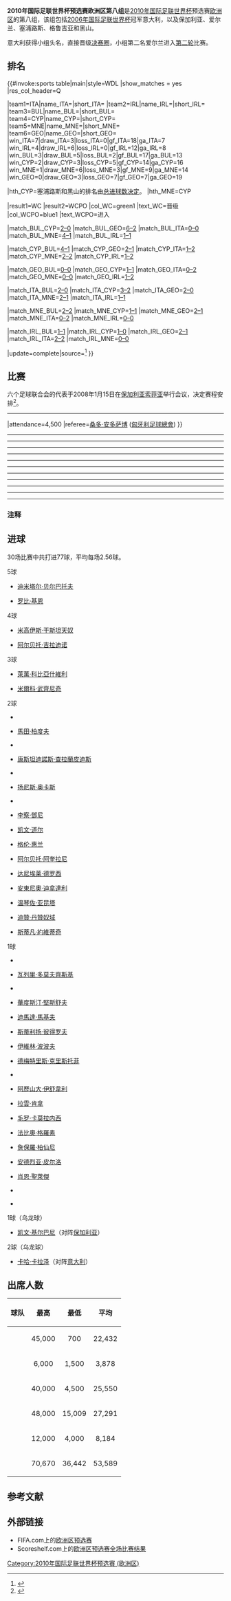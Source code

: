 {{NoteTA
|G1=足球
|G2=地名
}}

{{main|2010年國際足協世界盃外圍賽 (歐洲區)}}

'''2010年国际足联世界杯预选赛欧洲区第八组'''是[[2010年国际足联世界杯|2010年国际足联世界杯]]预选赛[[歐洲足球協會聯盟|欧洲区]]的第八组，该组包括[[2006年国际足联世界杯|2006年国际足联世界杯]]冠军意大利，以及保加利亚、爱尔兰、塞浦路斯、格鲁吉亚和黑山。

意大利获得小组头名，直接晋级[[2010年国际足联世界杯|决赛圈]]，小组第二名爱尔兰进入[[2010年国际足联世界杯预选赛－欧洲区第二轮|第二轮]]比赛。

==排名==
<onlyinclude>{{#invoke:sports table|main|style=WDL
|show_matches = yes
|res_col_header=Q

<!--PLEASE READ BEFORE YOU UPDATE THE TABLE AFTER A FINAL SCORE:
1. Most importantly, make sure the score is FINAL! Don't update based on games that are still ongoing.
2. Update the record of BOTH TEAMS, not just the winner or the team you support.
3. Update EVERY COLUMN, not just Pts, in particular GF, GA, and GD (errors will be hard to detect).
4. Make sure the teams are in the correct new positions (in particular, make sure teams with the same number of points are ranked correctly based on the tiebreakers of the tournament).
If in any doubt, check with standings from official websites (such as FIFA.com) or reliable sources.
-->

|team1=ITA|name_ITA={{fb|ITA}}|short_ITA={{fbicon|ITA}}
|team2=IRL|name_IRL={{fb|IRL}}|short_IRL={{fbicon|IRL}}
|team3=BUL|name_BUL={{fb|BUL}}|short_BUL={{fbicon|BUL}}
|team4=CYP|name_CYP={{fb|CYP}}|short_CYP={{fbicon|CYP}}
|team5=MNE|name_MNE={{fb|MNE}}|short_MNE={{fbicon|MNE}}
|team6=GEO|name_GEO={{fb|GEO}}|short_GEO={{fbicon|GEO}}
|win_ITA=7|draw_ITA=3|loss_ITA=0|gf_ITA=18|ga_ITA=7
|win_IRL=4|draw_IRL=6|loss_IRL=0|gf_IRL=12|ga_IRL=8
|win_BUL=3|draw_BUL=5|loss_BUL=2|gf_BUL=17|ga_BUL=13
|win_CYP=2|draw_CYP=3|loss_CYP=5|gf_CYP=14|ga_CYP=16
|win_MNE=1|draw_MNE=6|loss_MNE=3|gf_MNE=9|ga_MNE=14
|win_GEO=0|draw_GEO=3|loss_GEO=7|gf_GEO=7|ga_GEO=19

<noinclude>
|hth_CYP=塞浦路斯和黑山的排名由[[國際足協世界盃外圍賽|总进球数决定]]。
|hth_MNE=CYP
</noinclude>

|result1=WC |result2=WCPO
|col_WC=green1  |text_WC=晋级{{nobreak|[[2010年国际足联世界杯|决赛圈]]}}
|col_WCPO=blue1 |text_WCPO=进入{{nobreak|[[2010年国际足联世界杯预选赛－欧洲区第二轮|第二轮]]}}

|match_BUL_CYP=[[#Bulgaria_v_Cyprus|2–0]]
|match_BUL_GEO=[[#Bulgaria_v_Georgia|6–2]]
|match_BUL_ITA=[[#Bulgaria_v_Italy|0–0]]
|match_BUL_MNE=[[#Bulgaria_v_Montenegro|4–1]]
|match_BUL_IRL=[[#Bulgaria_v_Republic_of_Ireland|1–1]]

|match_CYP_BUL=[[#Cyprus_v_Bulgaria|4–1]]
|match_CYP_GEO=[[#Cyprus_v_Georgia|2–1]]
|match_CYP_ITA=[[#Cyprus_v_Italy|1–2]]
|match_CYP_MNE=[[#Cyprus_v_Montenegro|2–2]]
|match_CYP_IRL=[[#Cyprus_v_Republic_of_Ireland|1–2]]

|match_GEO_BUL=[[#Georgia_v_Bulgaria|0–0]]
|match_GEO_CYP=[[#Georgia_v_Cyprus|1–1]]
|match_GEO_ITA=[[#Georgia_v_Italy|0–2]]
|match_GEO_MNE=[[#Georgia_v_Montenegro|0–0]]
|match_GEO_IRL=[[#Georgia_v_Republic_of_Ireland|1–2]]

|match_ITA_BUL=[[#Italy_v_Bulgaria|2–0]]
|match_ITA_CYP=[[#Italy_v_Cyprus|3–2]]
|match_ITA_GEO=[[#Italy_v_Georgia|2–0]]
|match_ITA_MNE=[[#Italy_v_Montenegro|2–1]]
|match_ITA_IRL=[[#Italy_v_Republic_of_Ireland|1–1]]

|match_MNE_BUL=[[#Montenegro_v_Bulgaria|2–2]]
|match_MNE_CYP=[[#Montenegro_v_Cyprus|1–1]]
|match_MNE_GEO=[[#Montenegro_v_Georgia|2–1]]
|match_MNE_ITA=[[#Montenegro_v_Italy|0–2]]
|match_MNE_IRL=[[#Montenegro_v_Republic_of_Ireland|0–0]]

|match_IRL_BUL=[[#Republic_of_Ireland_V_Bulgaria|1–1]]
|match_IRL_CYP=[[#Republic_of_Ireland_v_Cyprus|1–0]]
|match_IRL_GEO=[[#Republic_of_Ireland_v_Georgia|2–1]]
|match_IRL_ITA=[[#Republic_of_Ireland_v_Italy|2–2]]
|match_IRL_MNE=[[#Republic_of_Ireland_v_Montenegro|0–0]]

|update=complete|source=<ref>{{cite web|url=http://sports.sina.com.cn/g/2009-06-07/04474419939.shtml|title=世预赛积分榜：葡萄牙乌克兰进附加赛 两黑马出线|work=新浪体育|date=2009-10-15|accessdate=2020-08-11|archive-date=2015-05-31|archive-url=https://web.archive.org/web/20150531222834/http://sports.sina.com.cn/g/2009-06-07/04474419939.shtml|dead-url=no}}</ref>
}}</onlyinclude>

==比赛==
六个足球联合会的代表于2008年1月15日在[[保加利亚|保加利亚]][[索菲亚|索菲亚]]举行会议，决定赛程安排<ref>{{cite news |title=Republic of Ireland FIFA World Cup Group 8 Fixtures Announced |url=http://www.fai.ie/index.php?option=com_content&task=view&id=2768 |publisher=fai.ie |date=2008-01-15 |accessdate=2008-03-29 |archive-date=2016-03-03 |archive-url=https://web.archive.org/web/20160303192616/http://www.fai.ie/index.php?option=com_content&task=view&id=2768 |dead-url=no }}</ref>。

----
{{football box
|id = Georgia v Republic of Ireland
|date=2008-09-06
|time=18:00 [[UTC+02:00|UTC+02:00]]
|team1={{fb-rt|GEO}}
|score=1–2 
|report=[https://www.fifa.com/worldcup/matches/round=250471/match=300040889/report.html 报告]
|team2={{fb|IRL}}
|goals1=[[拉雲·肯拿|拉雲·肯拿]] {{goal|90+2}}
|goals2=[[凯文·道尔|凯文·道尔]] {{goal|13}}<br />[[格伦·惠兰|格伦·惠兰]] {{goal|70}}
|stadium=[[美因茨|美因茨]]{{tsl|en|Stadion am Bruchweg|布鲁赫路体育场|布鲁赫路体育场}}（[[德国|德国]]）{{#tag:ref|原计划在[[格鲁吉亚|格鲁吉亚]][[第比利斯|第比利斯]]举行，但由于2008年[[俄罗斯－格鲁吉亚战争|南奥塞梯战争]]而改为中立地点。原计划的替代场地是德国[[卡尔斯鲁厄|卡尔斯鲁厄]]的[[苑囿体育场|苑囿体育场]]，但地面因故无法使用，最终球场定于[[美因茨|美因茨]]的{{tsl|en|Stadion am Bruchweg|布鲁赫路体育场|布鲁赫路体育场}}。<ref>{{cite news |title=Georgia-Republic of Ireland to take place in Mainz |url=https://www.fifa.com/worldcup/organisation/media/newsid=863721.html |publisher=FIFA.com |date=2008-08-28 |accessdate=2008-08-28 |archive-date=2009-09-14 |archive-url=https://web.archive.org/web/20090914035538/http://www.fifa.com/worldcup/organisation/media/newsid=863721.html |dead-url=no }}</ref>|group="注"}}
|attendance=4,500
|referee=[[桑多·安多萨博|桑多·安多萨博]] ([[匈牙利足球總會|匈牙利足球總會]]) }}

{{football box
|id = Montenegro v Bulgaria
|date=2008-09-06
|time=20:00 [[UTC+02:00|UTC+02:00]]
|team1={{fb-rt|MNE}}
|score=2–2
|report=[https://www.fifa.com/worldcup/matches/round=250471/match=300040888/report.html 报告]
|team2={{fb|BUL}}
|goals1=[[米爾科·武齊尼奇|米爾科·武齊尼奇]] {{goal|61}}<br />[[斯蒂凡·約維蒂奇|斯蒂凡·約維蒂奇]] {{goal|82|pen.}}
|goals2=[[斯蒂利扬·彼得罗夫|斯蒂利扬·彼得罗夫]] {{goal|11}}<br />{{tsl|en|Blagoy Georgiev|布拉戈伊·马肯德斯夫|布拉戈伊·马肯德斯夫}} {{goal|90+2}}
|stadium=[[波德戈里察|波德戈里察]]{{tsl|en|Podgorica City Stadium|波德戈里察城市体育场|城市体育场}}
|attendance=9,000
|referee={{tsl|en|Oleh Oriekhov|奥列赫·奥列霍夫|奥列赫·奥列霍夫}} ([[烏克蘭足球總會|烏克蘭足球總會]]) }}

{{football box
|id = Cyprus v Italy
|date=2008-09-06
|time=21:45 [[UTC+03:00|UTC+03:00]]
|team1={{fb-rt|CYP}}
|score=1–2
|report=[https://www.fifa.com/worldcup/matches/round=250471/match=300040890/index.html#nosticky 报告]
|team2={{fb|ITA}}
|goals1={{tsl|en|Efstathios Aloneftis|埃夫斯塔西奥斯·阿隆弗蒂斯|埃夫斯塔西奥斯·阿隆弗蒂斯}} {{goal|28}}
|goals2=[[安東尼奧·迪拿達利|安東尼奧·迪拿達利]] {{goal|8||90+2}}
|stadium=[[拉纳卡|拉纳卡]]{{tsl|en|Antonis Papadopoulos Stadium|安东尼斯·帕帕多普洛斯体育场|安东尼斯·帕帕多普洛斯体育场}}
|attendance=6,000
|referee={{tsl|en|Pieter Vink|彼得·温克|彼得·温克}} ([[皇家荷蘭足球協會|皇家荷蘭足球協會]]) }}
----
{{football box
|id = Montenegro v Republic of Ireland
|date=2008-09-10
|time=19:00 [[UTC+02:00|UTC+02:00]]
|team1={{fb-rt|MNE}}
|score=0–0
|report=[https://www.fifa.com/worldcup/matches/round=250471/match=300040886/report.html 报告]
|team2={{fb|IRL}}
|goals1=
|goals2=
|stadium=[[波德戈里察|波德戈里察]]{{tsl|en|Podgorica City Stadium|波德戈里察城市体育场|城市体育场}}
|attendance=12,000
|referee=[[斯滕·卡尔德玛|斯滕·卡尔德玛]] ([[愛沙尼亞足球協會|愛沙尼亞足球協會]]) }}

{{football box
|id = Italy v Georgia
|date=2008-09-10
|time=20:50 [[UTC+02:00|UTC+02:00]]
|team1={{fb-rt|ITA}}
|score=2–0
|report=[https://www.fifa.com/worldcup/matches/round=250471/match=300040887/index.html#nosticky 报告]
|team2={{fb|GEO}}
|goals1=[[达尼埃莱·德罗西|达尼埃莱·德罗西]] {{goal|17||89}}
|goals2=
|stadium=[[烏迪內|烏迪內]][[弗留利球場|弗留利球場]]
|attendance=27,164
|referee={{tsl|en|Thomas Einwaller|托马斯·爱因华勒|托马斯·爱因华勒}} ([[奧地利足球協會|奧地利足球協會]]) }}
----
{{football box
|id = Georgia v Cyprus
|date=2008-10-11
|time=20:30 [[UTC+04:00|UTC+04:00]]
|team1={{fb-rt|GEO}}
|score=1–1
|report=[https://www.fifa.com/worldcup/matches/round=250471/match=300040884/report.html 报告]
|team2={{fb|CYP}}
|goals1=[[萊萬·科比亞什維利|萊萬·科比亞什維利]] {{goal|73}}
|goals2=[[米高伊斯·干斯坦天奴|米高伊斯·干斯坦天奴]] {{goal|66}}
|stadium=[[第比利斯|第比利斯]][[鲍里斯·派恰泽迪纳摩体育场|鲍里斯·派恰泽迪纳摩体育场]]
|attendance=40,000
|referee={{tsl|en|Radek Matějek|拉德克·马捷耶克|拉德克·马捷耶克}} ([[捷克足球協會|捷克足球協會]]) }}

{{football box
|id = Bulgaria v Italy
|date=2008-10-11
|time=21:15 [[UTC+03:00|UTC+03:00]]
|team1={{fb-rt|BUL}}
|score=0–0
|report=[https://www.fifa.com/worldcup/matches/round=250471/match=300040885/index.html#nosticky 报告]
|team2={{fb|ITA}}
|goals1=
|goals2=
|stadium=[[索菲亞|索菲亞]][[瓦西尔·列夫斯基国家体育场|瓦西尔·列夫斯基国家体育场]]
|attendance=35,000
|referee=[[斯蒂芬·兰诺伊|斯蒂芬·兰诺伊]] ([[法國足球總會|法國足球總會]]) }}
----
{{football box
|id = Georgia v Bulgaria
|date=2008-10-15
|time=20:30 [[UTC+04:00|UTC+04:00]]
|team1={{fb-rt|GEO}}
|score=0–0
|report=[https://www.fifa.com/worldcup/matches/round=250471/match=300040881/report.html 报告]
|team2={{fb|BUL}}
|goals1=
|goals2=
|stadium=[[第比利斯|第比利斯]][[鲍里斯·派恰泽迪纳摩体育场|鲍里斯·派恰泽迪纳摩体育场]]
|attendance=35,250
|referee=[[比約恩·庫伊佩爾斯|比約恩·庫伊佩爾斯]] ([[皇家荷蘭足球協會|皇家荷蘭足球協會]]) }}

{{football box
|id = Republic of Ireland v Cyprus
|date=2008-10-15
|time=19:45 [[UTC+01:00|UTC+01:00]]
|team1={{fb-rt|IRL}}
|score=1–0
|report=[https://www.fifa.com/worldcup/matches/round=250471/match=300040882/report.html 报告]
|team2={{fb|CYP}}
|goals1=[[罗比·基恩|罗比·基恩]] {{goal|5}} 
|goals2=
|stadium=[[都柏林|都柏林]][[克羅克公園|克羅克公園]]
|attendance=55,833
|referee={{tsl|en|Alexandru Tudor|亚历山德鲁·都铎|亚历山德鲁·都铎}} ([[羅馬尼亞足球總會|羅馬尼亞足球總會]]) }}

{{football box
|id = Italy v Montenegro
|date=2008-10-15
|time=20:50 [[UTC+02:00|UTC+02:00]]
|team1={{fb-rt|ITA}}
|score=2–1
|report=[https://www.fifa.com/worldcup/matches/round=250471/match=300040883/index.html#nosticky 报告]
|team2={{fb|MNE}}
|goals1=[[阿尔贝托·阿奎拉尼|阿尔贝托·阿奎拉尼]] {{goal|8||29}}
|goals2=[[米爾科·武齊尼奇|米爾科·武齊尼奇]] {{goal|19}}
|stadium=[[萊切|萊切]]{{tsl|en|Stadio Via del Mare|维亚德尔·马雷球场|维亚德尔·马雷球场}}
|attendance=20,162
|referee=[[佩德羅·普羅恩卡|佩德羅·普羅恩卡]] ([[葡萄牙足球總會|葡萄牙足球總會]]) }}
----
{{football box
|id = Republic of Ireland v Georgia
|date=2009-02-11
|time=19:45 [[UTC±00:00|UTC±00:00]]
|team1={{fb-rt|IRL}}
|score=2–1
|report=[https://www.fifa.com/worldcup/matches/round=250471/match=300041119/report.html 报告]
|team2={{fb|GEO}}
|goals1=[[罗比·基恩|罗比·基恩]] {{goal|73|pen.|78}}
|goals2=[[阿歷山大·伊舒韋利|阿歷山大·伊舒韋利]] {{goal|1}}
|stadium=[[都柏林|都柏林]][[克羅克公園|克羅克公園]]
|attendance=45,000
|referee=[[朱尼·海蒂|朱尼·海蒂]] ([[芬蘭足球協會|芬蘭足球協會]]) }}
----
{{football box
|id = Cyprus v Georgia
|date=2009-03-28
|time=20:00 [[UTC+02:00|UTC+02:00]]
|team1={{fb-rt|CYP}}
|score=2–1
|report=[https://www.fifa.com/worldcup/matches/round=250471/match=300041117/report.html 报告]
|team2={{fb|GEO}}
|goals1=[[米高伊斯·干斯坦天奴|米高伊斯·干斯坦天奴]] {{goal|33}}<br />[[德梅特里斯·克里斯托菲|德梅特里斯·克里斯托菲]] {{goal|56}}
|goals2=[[萊萬·科比亞什維利|萊萬·科比亞什維利]] {{goal|71|pen.}}
|stadium=[[拉纳卡|拉纳卡]]{{tsl|en|Antonis Papadopoulos Stadium|安东尼斯·帕帕多普洛斯体育场|安东尼斯·帕帕多普洛斯体育场}}
|attendance=1,500
|referee={{tsl|en|Fredy Fautrel|弗雷迪·福特雷尔|弗雷迪·福特雷尔}} ([[法國足球總會|法國足球總會]]) }}

{{football box
|id = Montenegro v Italy
|date=2009-03-28
|time=20:45 [[UTC+01:00|UTC+01:00]]
|team1={{fb-rt|MNE}}
|score=0–2
|report=[https://www.fifa.com/worldcup/matches/round=250471/match=300041118/index.html#nosticky 报告]
|team2={{fb|ITA}}
|goals1=
|goals2=[[安德烈亚·皮尔洛|安德烈亚·皮尔洛]] {{goal|11|pen.}}<br />[[詹保羅·柏仙尼|詹保羅·柏仙尼]] {{goal|73}}
|stadium=[[波德戈里察|波德戈里察]]{{tsl|en|Podgorica City Stadium|波德戈里察城市体育场|城市体育场}}
|attendance=10,500
|referee=[[馬田·艾堅遜|馬田·艾堅遜]] ([[英格蘭足球總會|英格蘭足球總會]]) }}

{{football box
|id = Republic of Ireland V Bulgaria
|date=2009-03-28
|time=19:45 [[UTC±00:00|UTC±00:00]]
|team1={{fb-rt|IRL}}
|score=1–1
|report=[https://www.fifa.com/worldcup/matches/round=250471/match=300041116/report.html 报告]
|team2={{fb|BUL}}
|goals1=[[李察·鄧尼|李察·鄧尼]] {{goal|1}}
|goals2=[[凯文·基尔巴尼|凯文·基尔巴尼]] {{goal|74|o.g.}}
|stadium=[[都柏林|都柏林]][[克羅克公園|克羅克公園]]
|attendance=60,002
|referee={{tsl|en|Ivan Bebek|伊万·贝贝克|伊万·贝贝克}} ([[克羅地亞足球總會|克羅地亞足球總會]]) }}
----
{{football box
|id = Bulgaria v Cyprus
|date=2009-04-01
|time=18:00 [[UTC+03:00|UTC+03:00]]
|team1={{fb-rt|BUL}}
|score=2–0
|report=[https://www.fifa.com/worldcup/matches/round=250471/match=300041114/report.html 报告]
|team2={{fb|CYP}}
|goals1=[[伊維林·波波夫|伊維林·波波夫]] {{goal|8}}<br />[[迪馬達·馬基夫|迪馬達·馬基夫]] {{goal|90+4}}
|goals2=
|stadium=[[瓦西尔·列夫斯基国家体育场|瓦西尔·列夫斯基国家体育场]], [[索菲亞|索菲亞]]
|attendance=16,916
|referee={{tsl|en|Martin Ingvarsson|马丁·英格瓦森|马丁·英格瓦森}} ([[瑞典足球協會|瑞典足球協會]]) }}

{{football box
|id = Georgia v Montenegro
|date=2009-04-01
|time=21:00 [[UTC+04:00|UTC+04:00]]
|team1={{fb-rt|GEO}}
|score=0–0
|report=[https://www.fifa.com/worldcup/matches/round=250471/match=300041113/report.html 报告]
|team2={{fb|MNE}}
|goals1=
|goals2=
|stadium=[[第比利斯|第比利斯]][[鲍里斯·派恰泽迪纳摩体育场|鲍里斯·派恰泽迪纳摩体育场]]
|attendance=16,000
|referee=[[戴维·马尔科姆|戴维·马尔科姆]] ([[北愛爾蘭足球協會|北愛爾蘭足球協會]]) }}

{{football box
|id = Italy v Republic of Ireland
|date=2009-04-01
|time=20:50 [[UTC+02:00|UTC+02:00]]
|team1={{fb-rt|ITA}}
|score=1–1
|report=[https://www.fifa.com/worldcup/matches/round=250471/match=300041115/index.html#nosticky 报告]
|team2={{fb|IRL}}
|goals1=[[温琴佐·亚昆塔|温琴佐·亚昆塔]] {{goal|10}}
|goals2=[[罗比·基恩|罗比·基恩]] {{goal|87}}
|stadium=[[巴里|巴里]][[聖尼古拉球場|聖尼古拉球場]]
|attendance=48,000
|referee=[[沃尔夫冈·施塔克|沃尔夫冈·施塔克]] ([[德國足球協會|德國足球協會]]) }}
----
{{football box
|id = Bulgaria v Republic of Ireland
|date=2009-06-06
|time=20:30 [[UTC+03:00|UTC+03:00]]
|team1={{fb-rt|BUL}}
|score=1–1
|report=[https://www.fifa.com/worldcup/matches/round=250471/match=300041111/report.html 报告]
|team2={{fb|IRL}}
|goals1={{tsl|en|Dimitar Telkiyski|迪米塔尔·捷尔基斯基|迪米塔尔·捷尔基斯基}} {{goal|29}}
|goals2=[[李察·鄧尼|李察·鄧尼]] {{goal|24}}
|stadium=[[索菲亞|索菲亞]][[瓦西尔·列夫斯基国家体育场|瓦西尔·列夫斯基国家体育场]]
|attendance=38,000
|referee={{tsl|en|Claus Bo Larsen|克劳斯·博·拉森|克劳斯·博·拉森}} ([[丹麥足球協會|丹麥足球協會]]) }}

{{football box
|id = Cyprus v Montenegro
|date=2009-06-06
|time=20:30 [[UTC+03:00|UTC+03:00]]
|team1={{fb-rt|CYP}}
|score=2–2
|report=[https://www.fifa.com/worldcup/matches/round=250471/match=300041112/index.html 报告]
|team2={{fb|MNE}}
|goals1=[[米高伊斯·干斯坦天奴|米高伊斯·干斯坦天奴]] {{goal|13}}<br />{{tsl|en|Chrysis Michael|克莱西斯·迈克尔|克莱西斯·迈克尔}} {{goal|45|pen.}}
|goals2=[[迪贊·丹贊奴域|迪贊·丹贊奴域]] {{goal|65||77}}
|stadium=[[拉纳卡|拉纳卡]]{{tsl|en|Antonis Papadopoulos Stadium|安东尼斯·帕帕多普洛斯体育场|安东尼斯·帕帕多普洛斯体育场}}
|attendance=3,000
|referee=[[卡路士·韋拿斯高·卡巴洛|卡路士·韋拿斯高·卡巴洛]] ([[西班牙皇家足球協會|西班牙皇家足球協會]]) }}
----
{{football box
|id = Bulgaria v Montenegro
|date=2009-09-05
|time=20:30 [[UTC+03:00|UTC+03:00]]
|team1={{fb-rt|BUL}}
|score=4–1
|report=[https://www.fifa.com/worldcup/matches/round=250471/match=300041108/report.html 报告]
|team2={{fb|MNE}}
|goals1=[[華度斯汀·堅斯舒夫|華度斯汀·堅斯舒夫]] {{goal|45+1}}<br />{{tsl|en|Dimitar Telkiyski|迪米塔尔·捷尔基斯基|迪米塔尔·捷尔基斯基}} {{goal|49}}<br />[[迪米塔尔·贝尔巴托夫|迪米塔尔·贝尔巴托夫]] {{goal|83|pen.}}<br />[[瓦列里·多莫夫齊斯基|瓦列里·多莫夫齊斯基]] {{goal|90+1}}
|goals2=[[斯蒂凡·約維蒂奇|斯蒂凡·約維蒂奇]] {{goal|9}}
|stadium=[[索菲亞|索菲亞]][[瓦西尔·列夫斯基国家体育场|瓦西尔·列夫斯基国家体育场]]
|attendance=7,543
|referee={{tsl|en|Tony Asumaa|托尼·阿苏玛|托尼·阿苏玛}} ([[芬蘭足球協會|芬蘭足球協會]]) }}

{{football box
|id = Georgia v Italy
|date=2009-09-05
|time=22:00 [[UTC+04:00|UTC+04:00]]
|team1={{fb-rt|GEO}}
|score=0–2
|report=[https://www.fifa.com/worldcup/matches/round=250471/match=300041110/report.html 报告]
|team2={{fb|ITA}}
|goals1=
|goals2=[[卡哈·卡拉泽|卡哈·卡拉泽]] {{goal|56|o.g.|66|o.g.}}
|stadium=[[第比利斯|第比利斯]][[鲍里斯·派恰泽迪纳摩体育场|鲍里斯·派恰泽迪纳摩体育场]]
|attendance=32,000
|referee={{tsl|en|Marcin Borski|马尔辛·博斯基|马尔辛·博斯基}} ([[波蘭足球協會|波蘭足球協會]]) }}

{{football box
|id = Cyprus v Republic of Ireland
|date=2009-09-05
|time=21:30 [[UTC+03:00|UTC+03:00]]
|team1={{fb-rt|CYP}}
|score=1–2
|report=[https://www.fifa.com/worldcup/matches/round=250471/match=300041109/report.html 报告]
|team2={{fb|IRL}}
|goals1={{tsl|en|Marios Elia|马里奥斯·埃里亚|马里奥斯·埃里亚}} {{goal|30}}
|goals2=[[凯文·道尔|凯文·道尔]] {{goal|5}}<br />[[罗比·基恩|罗比·基恩]] {{goal|83}}
|stadium=[[尼科西亚|尼科西亚]]{{tsl|en|GSP Stadium|GSP体育场|GSP体育场}}
|attendance=5,191
|referee={{tsl|en|Thomas Einwaller|托马斯·爱因华勒|托马斯·爱因华勒}} ([[奧地利足球協會|奧地利足球協會]]) }}
----
{{football box
|id = Montenegro v Cyprus
|date=2009-09-09
|time=20:15 [[UTC+02:00|UTC+02:00]]
|team1={{fb-rt|MNE}}
|score=1–1
|report=[https://www.fifa.com/worldcup/matches/round=250471/match=300041106/report.html 报告]
|team2={{fb|CYP}}
|goals1=[[米爾科·武齊尼奇|米爾科·武齊尼奇]] {{goal|56|pen.}}
|goals2=[[扬尼斯·奥卡斯|扬尼斯·奥卡斯]] {{goal|63}}
|stadium=[[波德戈里察|波德戈里察]]{{tsl|en|Podgorica City Stadium|波德戈里察城市体育场|城市体育场}}
|attendance=4,000
|referee=[[卡洛·贝托利尼|卡洛·贝托利尼]] ([[瑞士足球協會|瑞士足球協會]]) }}

{{football box
|id = Italy v Bulgaria
|date=2009-09-09
|time=20:50 [[UTC+02:00|UTC+02:00]]
|team1={{fb-rt|ITA}}
|score=2–0
|report=[https://www.fifa.com/worldcup/matches/round=250471/match=300041107/report.html 报告]
|team2={{fb|BUL}}
|goals1=[[法比奧·格羅素|法比奧·格羅素]] {{goal|11}}<br />[[温琴佐·亚昆塔|温琴佐·亚昆塔]] {{goal|40}}
|goals2=
|stadium=[[都灵|都灵]][[都灵奥林匹克体育场|都灵奥林匹克体育场]]
|attendance=26,122
|referee={{tsl|en|Florian Meyer (referee)|弗洛里安·迈耶|弗洛里安·迈耶}} ([[德國足球協會|德國足球協會]]) }}
----
{{football box
|id = Cyprus v Bulgaria
|date=2009-10-10
|time=20:00 [[UTC+03:00|UTC+03:00]]
|team1={{fb-rt|CYP}}
|score=4–1
|report=[https://www.fifa.com/worldcup/matches/round=250471/match=300041104/report.html 报告]
|team2={{fb|BUL}}
|goals1=[[康斯坦迪諾斯·查拉蘭皮迪斯|康斯坦迪諾斯·查拉蘭皮迪斯]] {{goal|11||20}}<br />[[米高伊斯·干斯坦天奴|米高伊斯·干斯坦天奴]] {{goal|58}}<br />{{tsl|en|Efstathios Aloneftis|埃夫斯塔西奥斯·阿隆弗蒂斯|埃夫斯塔西奥斯·阿隆弗蒂斯}} {{goal|78}}
|goals2=[[迪米塔尔·贝尔巴托夫|迪米塔尔·贝尔巴托夫]] {{goal|44}}
|stadium=[[拉纳卡|拉纳卡]]{{tsl|en|Antonis Papadopoulos Stadium|安东尼斯·帕帕多普洛斯体育场|安东尼斯·帕帕多普洛斯体育场}}
|attendance=3,700
|referee={{tsl|en|Paul Allaerts|保罗·阿拉特斯|保罗·阿拉特斯}} ([[皇家比利時足球協會|皇家比利時足球協會]]) }}

{{football box
|id = Montenegro v Georgia
|date=2009-10-10
|time=19:00 [[UTC+02:00|UTC+02:00]]
|team1={{fb-rt|MNE}}
|score=2–1
|report=[https://www.fifa.com/worldcup/matches/round=250471/match=300041103/report.html 报告]
|team2={{fb|GEO}}
|goals1={{tsl|en|Radoslav Batak|拉多斯拉夫·巴塔克|拉多斯拉夫·巴塔克}} {{goal|13}}<br />{{tsl|en|Andrija Delibašić|安德里亚·德利巴西奇|安德里亚·德利巴西奇}} {{goal|78}}
|goals2={{tsl|en|Vladimir Dvalishvili|弗拉基米尔·德瓦利什维利|弗拉基米尔·德瓦利什维利}} {{goal|45}}
|stadium=[[波德戈里察|波德戈里察]]{{tsl|en|Podgorica City Stadium|波德戈里察城市体育场|城市体育场}}
|attendance=5,420
|referee={{tsl|en|Selçuk Dereli|塞尔丘克·德里利|塞尔丘克·德里利}} ([[土耳其足球總會|土耳其足球總會]]) }}

{{football box
|id = Republic of Ireland v Italy
|date=2009-10-10
|time=20:00 [[UTC+01:00|UTC+01:00]]
|team1={{fb-rt|IRL}}
|score=2–2
|report=[https://www.fifa.com/worldcup/matches/round=250471/match=300041105/report.html 报告]
|team2={{fb|ITA}}
|goals1=[[格伦·惠兰|格伦·惠兰]] {{goal|8}}<br />[[肖恩·聖萊傑|肖恩·聖萊傑]] {{goal|87}}
|goals2=[[毛罗·卡莫拉内西|毛罗·卡莫拉内西]] {{goal|26}}<br />[[阿尔贝托·吉拉迪诺|阿尔贝托·吉拉迪诺]] {{goal|90}}
|stadium=[[克羅克公園|克羅克公園]], [[都柏林|都柏林]]
|attendance=70,670
|referee={{tsl|en|Terje Hauge|特杰·豪格|特杰·豪格}} ([[挪威足球協會|挪威足球協會]]) }}
----
{{football box
|id = Bulgaria v Georgia
|date=2009-10-14
|time=21:00 [[UTC+03:00|UTC+03:00]]
|team1={{fb-rt|BUL}}
|score=6–2
|report=[https://www.fifa.com/worldcup/matches/round=250471/match=300041100/report.html 报告]
|team2={{fb|GEO}}
|goals1=[[迪米塔尔·贝尔巴托夫|迪米塔尔·贝尔巴托夫]] {{goal|6||23||35}}<br />[[馬田·柏度夫|馬田·柏度夫]] {{goal|14||44}}<br />{{tsl|en|Stanislav Angelov|斯坦尼斯拉夫·安杰洛夫|斯坦尼斯拉夫·安杰洛夫}} {{goal|31}}
|goals2={{tsl|en|Vladimir Dvalishvili|弗拉基米尔·德瓦利什维利|弗拉基米尔·德瓦利什维利}} {{goal|34}}<br />[[萊萬·科比亞什維利|萊萬·科比亞什維利]] {{goal|51|pen.}}
|stadium=[[索菲亞|索菲亞]][[瓦西尔·列夫斯基国家体育场|瓦西尔·列夫斯基国家体育场]]
|attendance=700
|referee={{tsl|en|Kristinn Jakobsson|克里斯汀·雅各布森|克里斯汀·雅各布森}} ([[冰島足球協會|冰島足球協會]]) }}

{{football box
|id = Italy v Cyprus
|date=2009-10-14
|time=20:00 [[UTC+02:00|UTC+02:00]]
|team1={{fb-rt|ITA}}
|score=3–2
|report=[https://www.fifa.com/worldcup/matches/round=250471/match=300041102/report.html 报告]
|team2={{fb|CYP}}
|goals1=[[阿尔贝托·吉拉迪诺|阿尔贝托·吉拉迪诺]] {{goal|78||81||90+2}}
|goals2=[[康斯坦迪諾斯·馬克里迪斯|康斯坦迪諾斯·馬克里迪斯]] {{goal|12}}<br />{{tsl|en|Chrysis Michael|克莱西斯·迈克尔|克莱西斯·迈克尔}} {{goal|48}}
|stadium=[[帕爾馬_(意大利)|帕爾馬]][[泰甸尼球場|泰甸尼球場]]
|attendance=15,009
|referee={{tsl|en|Alon Yefet|阿隆·叶菲|阿隆·叶菲}} ([[以色列足球協會|以色列足球協會]]) }}

{{football box
|id = Republic of Ireland v Montenegro
|date=2009-10-14
|time=19:00 [[UTC+01:00|UTC+01:00]]
|team1={{fb-rt|IRL}}
|score=0–0
|report=[https://www.fifa.com/worldcup/matches/round=250471/match=300041101/report.html 报告]
|team2={{fb|MNE}}
|goals1=
|goals2=
|stadium=[[都柏林|都柏林]][[克羅克公園|克羅克公園]]
|attendance=36,442
|referee={{tsl|en|Vladimír Hriňák|弗拉基米尔·赫里纳克|弗拉基米尔·赫里纳克}} ([[斯洛伐克足球協會|斯洛伐克足球協會]]) }}

=== 注释 ===
{{reflist|group="注"}}

==进球==
30场比赛中共打进77球，平均每场2.56球。

;5球
{{col-begin-small}}
{{col-3}}
*{{flagicon|BUL}} [[迪米塔尔·贝尔巴托夫|迪米塔尔·贝尔巴托夫]]
*{{flagicon|IRL}} [[罗比·基恩|罗比·基恩]]
{{col-end}}

;4球
{{col-begin-small}}
{{col-3}}
*{{flagicon|CYP}} [[米高伊斯·干斯坦天奴|米高伊斯·干斯坦天奴]]
*{{flagicon|ITA}} [[阿尔贝托·吉拉迪诺|阿尔贝托·吉拉迪诺]]
{{col-end}}

;3球
{{col-begin-small}}
{{col-3}}
*{{flagicon|GEO}} [[萊萬·科比亞什維利|萊萬·科比亞什維利]]
*{{flagicon|MNE}} [[米爾科·武齊尼奇|米爾科·武齊尼奇]]
{{col-end}}

;2球
{{col-begin-small}}
{{col-3}}
*{{flagicon|BUL}} {{tsl|en|Dimitar Telkiyski|迪米塔尔·捷尔基斯基|迪米塔尔·捷尔基斯基}}
*{{flagicon|BUL}} [[馬田·柏度夫|馬田·柏度夫]]
*{{flagicon|CYP}} {{tsl|en|Efstathios Aloneftis|埃夫斯塔西奥斯·阿隆弗蒂斯|埃夫斯塔西奥斯·阿隆弗蒂斯}}
*{{flagicon|CYP}} [[康斯坦迪諾斯·查拉蘭皮迪斯|康斯坦迪諾斯·查拉蘭皮迪斯]]
*{{flagicon|CYP}} {{tsl|en|Chrysis Michael|克莱西斯·迈克尔|克莱西斯·迈克尔}}
*{{flagicon|CYP}} [[扬尼斯·奥卡斯|扬尼斯·奥卡斯]]
{{col-3}}
*{{flagicon|GEO}} {{tsl|en|Vladimir Dvalishvili|弗拉基米尔·德瓦利什维利|弗拉基米尔·德瓦利什维利}}
*{{flagicon|IRL}} [[李察·鄧尼|李察·鄧尼]]
*{{flagicon|IRL}} [[凯文·道尔|凯文·道尔]]
*{{flagicon|IRL}} [[格伦·惠兰|格伦·惠兰]]
*{{flagicon|ITA}} [[阿尔贝托·阿奎拉尼|阿尔贝托·阿奎拉尼]]
*{{flagicon|ITA}} [[达尼埃莱·德罗西|达尼埃莱·德罗西]]
{{col-3}}
*{{flagicon|ITA}} [[安東尼奧·迪拿達利|安東尼奧·迪拿達利]]
*{{flagicon|ITA}} [[温琴佐·亚昆塔|温琴佐·亚昆塔]]
*{{flagicon|MNE}} [[迪贊·丹贊奴域|迪贊·丹贊奴域]]
*{{flagicon|MNE}} [[斯蒂凡·約維蒂奇|斯蒂凡·約維蒂奇]]
{{col-end}}

;1球
{{col-begin-small}}
{{col-3}}
*{{flagicon|BUL}} {{tsl|en|Stanislav Angelov|斯坦尼斯拉夫·安杰洛夫|斯坦尼斯拉夫·安杰洛夫}}
*{{flagicon|BUL}} [[瓦列里·多莫夫齊斯基|瓦列里·多莫夫齊斯基]]
*{{flagicon|BUL}} {{tsl|en|Blagoy Georgiev|布拉戈伊·马肯德斯夫|布拉戈伊·马肯德斯夫}}
*{{flagicon|BUL}} [[華度斯汀·堅斯舒夫|華度斯汀·堅斯舒夫]]
*{{flagicon|BUL}} [[迪馬達·馬基夫|迪馬達·馬基夫]]
*{{flagicon|BUL}} [[斯蒂利扬·彼得罗夫|斯蒂利扬·彼得罗夫]]
{{col-3}}
*{{flagicon|BUL}} [[伊維林·波波夫|伊維林·波波夫]]
*{{flagicon|CYP}} [[德梅特里斯·克里斯托菲|德梅特里斯·克里斯托菲]]
*{{flagicon|CYP}} {{tsl|en|Marios Elia|马里奥斯·埃里亚|马里奥斯·埃里亚}}
*{{flagicon|GEO}} [[阿歷山大·伊舒韋利|阿歷山大·伊舒韋利]]
*{{flagicon|GEO}} [[拉雲·肯拿|拉雲·肯拿]]
*{{flagicon|ITA}} [[毛罗·卡莫拉内西|毛罗·卡莫拉内西]]
{{col-3}}
*{{flagicon|ITA}} [[法比奧·格羅素|法比奧·格羅素]]
*{{flagicon|ITA}} [[詹保羅·柏仙尼|詹保羅·柏仙尼]]
*{{flagicon|ITA}} [[安德烈亚·皮尔洛|安德烈亚·皮尔洛]]
*{{flagicon|IRL}} [[肖恩·聖萊傑|肖恩·聖萊傑]]
*{{flagicon|MNE}} {{tsl|en|Radoslav Batak|拉多斯拉夫·巴塔克|拉多斯拉夫·巴塔克}}
*{{flagicon|MNE}} {{tsl|en|Andrija Delibašić|安德里亚·德利巴西奇|安德里亚·德利巴西奇}}
{{col-end}}

;1球（乌龙球）
{{col-begin-small}}
{{col-3}}
*{{flagicon|IRL}} [[凯文·基尔巴尼|凯文·基尔巴尼]]（对阵[[保加利亞國家足球隊|保加利亚]]）
{{col-end}}

;2球（乌龙球）
{{col-begin-small}}
{{col-3}}
*{{flagicon|GEO}} [[卡哈·卡拉泽|卡哈·卡拉泽]]（对阵[[意大利國家足球隊|意大利]]）
{{col-end}}

==出席人数==
{| class="wikitable sortable"
|-
! 球队
! 最高
! 最低
! 平均
|-
| {{fb|BUL}} || align="center" | 45,000 || align="center" | 700 || align="center" | 22,432
|-
| {{fb|CYP}} || align="center" | 6,000 || align="center" | 1,500 || align="center" | 3,878
|-
| {{fb|GEO}} || align="center" | 40,000 || align="center" | 4,500 || align="center" | 25,550
|-
| {{fb|ITA}} || align="center" | 48,000 || align="center" | 15,009 || align="center" | 27,291
|-
| {{fb|MNE}} || align="center" | 12,000 || align="center" | 4,000 || align="center" | 8,184
|-
| {{fb|IRL}} || align="center" | 70,670 || align="center" | 36,442 || align="center" | 53,589
|}

==参考文献==
{{reflist}}

==外部链接==
* FIFA.com上的[https://www.fifa.com/worldcup/preliminaries/europe/index.html 欧洲区预选赛]{{Wayback|url=https://www.fifa.com/worldcup/preliminaries/europe/index.html |date=20190619012341 }}
* Scoreshelf.com上的[http://m.scoreshelf.com/dvcb/en/World_Cup/2010 欧洲区预选赛全场比赛结果]{{Wayback|url=http://m.scoreshelf.com/dvcb/en/World_Cup/2010 |date=20150905142021 }}

{{2010年世界杯外围赛}}

[[Category:2010年国际足联世界杯预选赛_(欧洲区)|Category:2010年国际足联世界杯预选赛 (欧洲区)]]
